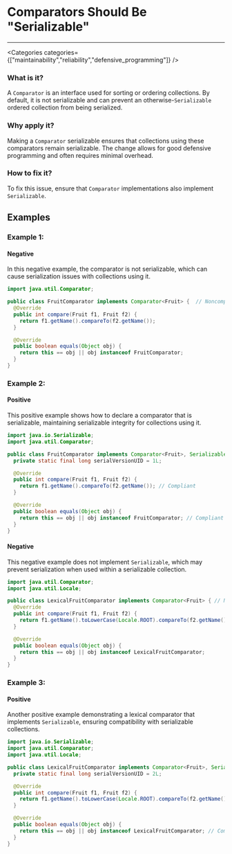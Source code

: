 

# Comparators Should Be "Serializable"

<Severity severity={SeverityLevels.HIGH} />

---

<Categories categories={["maintainability","reliability","defensive_programming"]} />

### What is it?
A `Comparator` is an interface used for sorting or ordering collections. By default, it is not serializable and can prevent an otherwise-`Serializable` ordered collection from being serialized.

### Why apply it?
Making a `Comparator` serializable ensures that collections using these comparators remain serializable. The change allows for good defensive programming and often requires minimal overhead.

### How to fix it?
To fix this issue, ensure that `Comparator` implementations also implement `Serializable`.

## Examples

### Example 1:

<!-- #example -->

#### Negative

<!-- #example_negative_description -->
In this negative example, the comparator is not serializable, which can cause serialization issues with collections using it.

<!-- #example_negative_code -->
```java
import java.util.Comparator;

public class FruitComparator implements Comparator<Fruit> {  // Noncompliant
  @Override
  public int compare(Fruit f1, Fruit f2) {
    return f1.getName().compareTo(f2.getName());
  }

  @Override
  public boolean equals(Object obj) {
    return this == obj || obj instanceof FruitComparator;
  }
}
```

### Example 2:

<!-- #example -->

#### Positive

<!-- #example_positive_description -->
This positive example shows how to declare a comparator that is serializable, maintaining serializable integrity for collections using it.

<!-- #example_positive_code -->
```java
import java.io.Serializable;
import java.util.Comparator;

public class FruitComparator implements Comparator<Fruit>, Serializable {
  private static final long serialVersionUID = 1L;

  @Override
  public int compare(Fruit f1, Fruit f2) {
    return f1.getName().compareTo(f2.getName()); // Compliant
  }

  @Override
  public boolean equals(Object obj) {
    return this == obj || obj instanceof FruitComparator; // Compliant
  }
}
```

#### Negative

<!-- #example_negative_description -->
This negative example does not implement `Serializable`, which may prevent serialization when used within a serializable collection.

<!-- #example_negative_code -->
```java
import java.util.Comparator;
import java.util.Locale;

public class LexicalFruitComparator implements Comparator<Fruit> { // Noncompliant
  @Override
  public int compare(Fruit f1, Fruit f2) {
    return f1.getName().toLowerCase(Locale.ROOT).compareTo(f2.getName().toLowerCase(Locale.ROOT));
  }

  @Override
  public boolean equals(Object obj) {
    return this == obj || obj instanceof LexicalFruitComparator;
  }
}
```

### Example 3:

<!-- #example -->

#### Positive

<!-- #example_positive_description -->
Another positive example demonstrating a lexical comparator that implements `Serializable`, ensuring compatibility with serializable collections.

<!-- #example_positive_code -->
```java
import java.io.Serializable;
import java.util.Comparator;
import java.util.Locale;

public class LexicalFruitComparator implements Comparator<Fruit>, Serializable {
  private static final long serialVersionUID = 2L;

  @Override
  public int compare(Fruit f1, Fruit f2) {
    return f1.getName().toLowerCase(Locale.ROOT).compareTo(f2.getName().toLowerCase(Locale.ROOT)); // Compliant
  }

  @Override
  public boolean equals(Object obj) {
    return this == obj || obj instanceof LexicalFruitComparator; // Compliant
  }
}
```